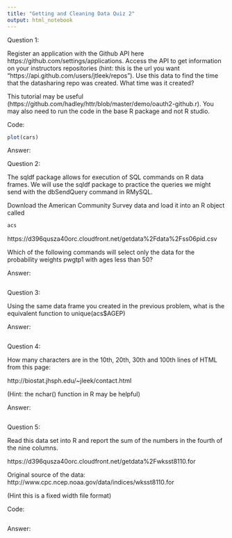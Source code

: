 ```yaml
---
title: "Getting and Cleaning Data Quiz 2"
output: html_notebook
---
```


Question 1:

Register an application with the Github API here https://github.com/settings/applications. Access the API to get information on your instructors repositories (hint: this is the url you want "https://api.github.com/users/jtleek/repos"). Use this data to find the time that the datasharing repo was created. What time was it created?

This tutorial may be useful (https://github.com/hadley/httr/blob/master/demo/oauth2-github.r). You may also need to run the code in the base R package and not R studio.

Code:
```r
plot(cars)
```

Answer: 

Question 2:

The sqldf package allows for execution of SQL commands on R data frames. We will use the sqldf package to practice the queries we might send with the dbSendQuery command in RMySQL.

Download the American Community Survey data and load it into an R object called

```r
acs
```


https://d396qusza40orc.cloudfront.net/getdata%2Fdata%2Fss06pid.csv

Which of the following commands will select only the data for the probability weights pwgtp1 with ages less than 50?

Answer:
```r

```


Question 3:

Using the same data frame you created in the previous problem, what is the equivalent function to unique(acs$AGEP)

Answer:
```r

```

Question 4:

How many characters are in the 10th, 20th, 30th and 100th lines of HTML from this page:

http://biostat.jhsph.edu/~jleek/contact.html

(Hint: the nchar() function in R may be helpful)

Answer:
```r

```

Question 5:

Read this data set into R and report the sum of the numbers in the fourth of the nine columns.

https://d396qusza40orc.cloudfront.net/getdata%2Fwksst8110.for

Original source of the data: http://www.cpc.ncep.noaa.gov/data/indices/wksst8110.for

(Hint this is a fixed width file format)

Code:
```r

```

Answer:
